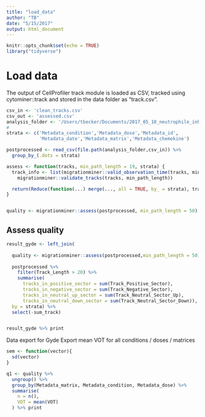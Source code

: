 ```yaml
---
title: "load_data"
author: "TB"
date: "5/15/2017"
output: html_document
---
```


```r
knitr::opts_chunk$set(echo = TRUE)
library("tidyverse")
```

# Load data 
The output of CellProfiler track module is loaded as CSV, tracked using cytominer::track and 
stored in the data folder as "track.csv". 
```r
csv_in <- 'clean_tracks.csv'
csv_out <- 'assessed.csv'
analysis_folder <- '/Users/tbecker/Documents/2017_05_10_neutrophile_inhibitor/workspace/analysis/2018_fmlp'
#
strata <- c('Metadata_condition','Metadata_dose','Metadata_id',
            'Metadata_date','Metadata_matrix','Metadata_chemokine')

postprocessed <- read_csv(file.path(analysis_folder,csv_in)) %>% 
  group_by_(.dots = strata)
```

```r
assess <- function(tracks, min_path_length = 19, strata) {
  track_info <- list(migrationminer::valid_observation_time(tracks, min_path_length),
    migrationminer::validate_tracks(tracks, min_path_length))

  return(Reduce(function(...) merge(..., all = TRUE, by_ = strata), track_info))
}


quality <- migrationminer::assess(postprocessed, min_path_length = 50)
```

## Assess quality
```r
result_gyde <- left_join(
  
  quality <- migrationminer::assess(postprocessed,min_path_length = 50),
  
  postprocessed %>%
    filter(Track_Length > 20) %>%
    summarise(
      tracks_in_positive_sector = sum(Track_Positive_Sector),
      tracks_in_negative_sector = sum(Track_Negative_Sector),
      tracks_in_neutral_up_sector = sum(Track_Neutral_Sector_Up),
      tracks_in_neutral_down_sector = sum(Track_Neutral_Sector_Down)),
  by = strata) %>%
  select(-sum_track) 


result_gyde %>% print


```

Data export for Gyde
Export mean VOT for all conditions / doses / matrices

```r
sem <- function(vector){
  sd(vector)
}

q1 <- quality %>% 
  ungroup() %>%
  group_by(Metadata_matrix, Metadata_condition, Metadata_dose) %>%
  summarise(
    n = n(),
    VOT = mean(VOT)
  ) %>% print

```

